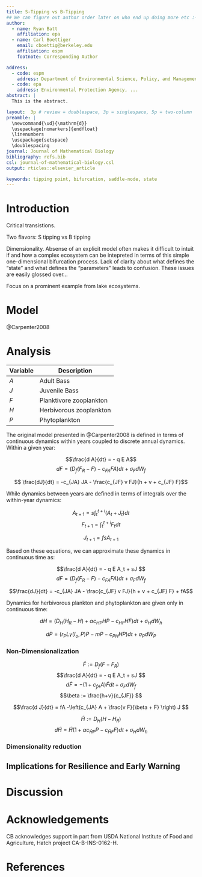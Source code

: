 ```yaml
---
title: S-Tipping vs B-Tipping
## We can figure out author order later on who end up doing more etc :-)
author:
  - name: Ryan Batt
    affiliation: epa
  - name: Carl Boettiger
    email: cboettig@berkeley.edu
    affiliation: espm
    footnote: Corresponding Author

address:
  - code: espm
    address: Department of Environmental Science, Policy, and Management, University of California, Berkeley, CA 94720
  - code: epa
    address: Environmental Protection Agency, ...
abstract: |
  This is the abstract.

layout:  3p # review = doublespace, 3p = singlespace, 5p = two-column
preamble: |
  \newcommand{\ud}{\mathrm{d}}
  \usepackage[nomarkers]{endfloat}
  \linenumbers
  \usepackage{setspace}
  \doublespacing
journal: Journal of Mathematical Biology
bibliography: refs.bib
csl: journal-of-mathematical-biology.csl
output: rticles::elsevier_article

keywords: tipping point, bifurcation, saddle-node, state
---
```



# Introduction

Critical transistions.

Two flavors: S tipping vs B tipping

Dimensionality.  Absense of an explicit model often makes it difficult to intuit if and how a complex ecosystem can be intepreted in terms of this simple one-dimensional bifurcation process.  Lack of clarity about what defines the "state" and what defines the "parameters" leads to confusion.  These issues are easily glossed over...

Focus on a prominent example from lake ecosystems.


# Model

@Carpenter2008

# Analysis 

Variable | Description
-------- | ----------------
 $A$     | Adult Bass
 $J$     | Juvenile Bass
 $F$     | Planktivore zooplankton
 $H$     | Herbivorous zooplankton
 $P$     | Phytoplankton
 

The original model presented in @Carpenter2008 is defined in terms of continuous dynamics within years coupled to discrete annual dynamics.  Within a given year:
 
$$\frac{d A}{dt} = - q E A$$
$$d F = \left(D_f (F_R - F) - c_{FA} FA \right) dt  + \sigma_F dW_f$$

$$ \frac{dJ}{dt} = -c_{JA} JA - \frac{c_{JF} v FJ}{h + v + c_{JF} F}$$ 


While dynamics between years are defined in terms of integrals over the within-year dynamics:

$$A_{t+1} = s \int_t^{t+i} \left(A_{t} + J_{t} \right) dt $$
$$F_{t+1} = \int_t^{t+i} F_{t} dt $$

$$J_{t+1} = fsA_{t+1}$$

Based on these equations, we can approximate these dynamics in continuous time as: 

$$\frac{d A}{dt} = - q E A_t + sJ $$
$$d F = \left(D_f (F_R - F) - c_{FA} FA \right) dt  + \sigma_F dW_f$$


$$\frac{dJ}{dt} = -c_{JA} JA - \frac{c_{JF} v FJ}{h + v + c_{JF} F} + fA$$




Dynamics for herbivorous plankton and phytoplankton are given only in continuous time:

$$dH = \left(D_H (H_R - H) + \alpha c_{HP} HP - c_{HF} HF\right) dt + \sigma_H dW_h$$

$$dP = \left( r_P L \gamma(I_o, P) P  - m P - c_{PH} HP \right) dt + \sigma_P dW_P$$

### Non-Dimensionalization


$$\tilde F := D_f (F - F_R) $$
$$\frac{d A}{dt} = - q E A_t + sJ $$
$$d \tilde F = - \left(1 + c_{fA} A \right) \tilde F  dt  + \sigma_F dW_f$$
$$\beta := \frac{h+v}{c_{JF}} $$

$$\frac{d J}{dt} = fA -\left(c_{JA} A + \frac{v F}{\beta + F} \right) J $$


$$\tilde H := D_H (H - H_R) $$
$$d \tilde H = \tilde H \left(1 + \alpha c_{\tilde HP} P - c_{\tilde HF} F\right) dt + \sigma_H dW_h$$


### Dimensionality reduction

## Implications for Resilience and Early Warning

# Discussion

# Acknowledgements

CB acknowledges support in part from USDA National Institute of Food and Agriculture, Hatch project CA-B-INS-0162-H.


\newpage

# References 



